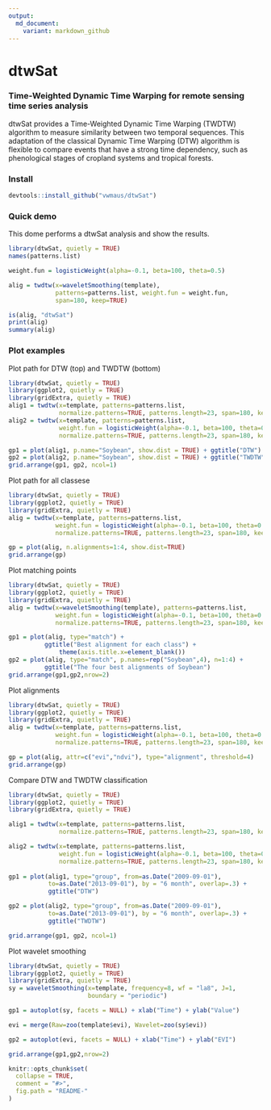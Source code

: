 ```yaml
---
output:
  md_document:
    variant: markdown_github
---
```


<!-- 
# Edit and run 
library(knitr)
knit(input="README.Rmd", output = "README.md")
-->

dtwSat
=====

### Time-Weighted Dynamic Time Warping for remote sensing time series analysis
dtwSat provides a Time-Weighted Dynamic Time Warping (TWDTW) algorithm to measure similarity between two temporal sequences. This adaptation of the classical Dynamic Time Warping (DTW) algorithm is flexible to compare events that have a strong time dependency, such as phenological stages of cropland systems and tropical forests. 

### Install
```r
devtools::install_github("vwmaus/dtwSat")
```


### Quick demo

This dome performs a dtwSat analysis and show the results.
```r
library(dtwSat, quietly = TRUE)
names(patterns.list)

weight.fun = logisticWeight(alpha=-0.1, beta=100, theta=0.5)

alig = twdtw(x=waveletSmoothing(template), 
             patterns=patterns.list, weight.fun = weight.fun, 
             span=180, keep=TRUE) 

is(alig, "dtwSat")
print(alig)
summary(alig)
```

### Plot examples


Plot path for DTW (top) and TWDTW (bottom)
```r
library(dtwSat, quietly = TRUE)
library(ggplot2, quietly = TRUE)
library(gridExtra, quietly = TRUE)
alig1 = twdtw(x=template, patterns=patterns.list, 
              normalize.patterns=TRUE, patterns.length=23, span=180, keep=TRUE)
alig2 = twdtw(x=template, patterns=patterns.list, 
              weight.fun = logisticWeight(alpha=-0.1, beta=100, theta=0.5), 
              normalize.patterns=TRUE, patterns.length=23, span=180, keep=TRUE)

gp1 = plot(alig1, p.name="Soybean", show.dist = TRUE) + ggtitle("DTW") 
gp2 = plot(alig2, p.name="Soybean", show.dist = TRUE) + ggtitle("TWDTW") 
grid.arrange(gp1, gp2, ncol=1)
```


Plot path for all classese
```r
library(dtwSat, quietly = TRUE)
library(ggplot2, quietly = TRUE)
library(gridExtra, quietly = TRUE)
alig = twdtw(x=template, patterns=patterns.list, 
             weight.fun = logisticWeight(alpha=-0.1, beta=100, theta=0.5), 
             normalize.patterns=TRUE, patterns.length=23, span=180, keep=TRUE)

gp = plot(alig, n.alignments=1:4, show.dist=TRUE)
grid.arrange(gp)
```


Plot matching points 
```r
library(dtwSat, quietly = TRUE)
library(ggplot2, quietly = TRUE)
library(gridExtra, quietly = TRUE)
alig = twdtw(x=waveletSmoothing(template), patterns=patterns.list,
             weight.fun = logisticWeight(alpha=-0.1, beta=100, theta=0.5), 
             normalize.patterns=TRUE, patterns.length=23, span=180, keep=TRUE)

gp1 = plot(alig, type="match") + 
          ggtitle("Best alignment for each class") +
		      theme(axis.title.x=element_blank()) 
gp2 = plot(alig, type="match", p.names=rep("Soybean",4), n=1:4) +
          ggtitle("The four best alignments of Soybean") 
grid.arrange(gp1,gp2,nrow=2)
```


Plot alignments
```r
library(dtwSat, quietly = TRUE)
library(ggplot2, quietly = TRUE)
library(gridExtra, quietly = TRUE)
alig = twdtw(x=template, patterns=patterns.list, 
             weight.fun = logisticWeight(alpha=-0.1, beta=100, theta=0.5), 
             normalize.patterns=TRUE, patterns.length=23, span=180, keep=TRUE)

gp = plot(alig, attr=c("evi","ndvi"), type="alignment", threshold=4)
grid.arrange(gp)
```



Compare DTW and TWDTW classification
```r
library(dtwSat, quietly = TRUE)
library(ggplot2, quietly = TRUE)
library(gridExtra, quietly = TRUE)

alig1 = twdtw(x=template, patterns=patterns.list, 
              normalize.patterns=TRUE, patterns.length=23, span=180, keep=TRUE)

alig2 = twdtw(x=template, patterns=patterns.list, 
              weight.fun = logisticWeight(alpha=-0.1, beta=100, theta=0.5), 
              normalize.patterns=TRUE, patterns.length=23, span=180, keep=TRUE)
 
gp1 = plot(alig1, type="group", from=as.Date("2009-09-01"),  
           to=as.Date("2013-09-01"), by = "6 month", overlap=.3) + 
           ggtitle("DTW") 

gp2 = plot(alig2, type="group", from=as.Date("2009-09-01"), 
           to=as.Date("2013-09-01"), by = "6 month", overlap=.3) + 
           ggtitle("TWDTW") 

grid.arrange(gp1, gp2, ncol=1)
```


Plot wavelet smoothing
```r
library(dtwSat, quietly = TRUE)
library(ggplot2, quietly = TRUE)
library(gridExtra, quietly = TRUE)
sy = waveletSmoothing(x=template, frequency=8, wf = "la8", J=1, 
                      boundary = "periodic")

gp1 = autoplot(sy, facets = NULL) + xlab("Time") + ylab("Value")

evi = merge(Raw=zoo(template$evi), Wavelet=zoo(sy$evi))

gp2 = autoplot(evi, facets = NULL) + xlab("Time") + ylab("EVI")

grid.arrange(gp1,gp2,nrow=2)
```



```r
knitr::opts_chunk$set(
  collapse = TRUE,
  comment = "#>",
  fig.path = "README-"
)
```
